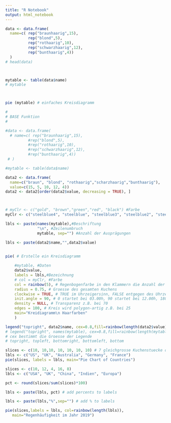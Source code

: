 ```yaml
---
title: "R Notebook"
output: html_notebook
---
```

```r
data <- data.frame(
  name=c( rep("braunhaarig",15),  
          rep("blond",5),
          rep("rothaarig",10),
          rep("schwarzhaarig",12),
          rep("bunthaarig",4))
  )
# head(data)



mytable <- table(data$name)
# mytable



pie (mytable) # einfaches Kreisdiagramm

```




```r
#
# BASE Funktion
#

#data <- data.frame(
  # name=c( rep("braunhaarig",15),  
          #rep("blond",5),
          #rep("rothaarig",10),
          #rep("schwarzhaarig",12),
          #rep("bunthaarig",4))
 # )

#mytable <- table(data$name)

data2 <- data.frame(
  name=c("braun", "blond", "rothaarig","scharzhaarig","bunthaarig"),
  value=c(15, 5, 10, 12, 4))
data2 <- data2[order(data2$value, decreasing = TRUE), ]



# myClr <- c("gold", "brown","green","red", "black") #Farbe
myClr <- c("steelblue4", "steelblue", "steelblue3", "steelblue2", "steelblue1") #Farbe

lbls <- paste(names(mytable),#Beschriftung
              "\n", #Zeilenumbruch
              mytable, sep="") #Anzahl der Ausprägungen

lbls <- paste(data2$name,"",data2$value)


pie( # Erstelle ein Kreisdiagramm
  
    #mytable, #Daten
    data2$value,
    labels = lbls,#Bezeichnung
    # col = myClr, #Farbe
    col = rainbow(5), # Regenbogenfarbe in den Klammern die Anzahl der Farben
    radius = 0.75, # Groesse des gesamten Kuchens 
    clockwise = TRUE, # TRUE im Uhrzeigersinn, FALSE entgegen des Uhrzeigersinns
    init.angle = 90, # 0 startet bei 03.00h, 90 startet bei 12.00h, 180 bei 09.00h
    density = NULL, # Transparenz z.B. bei 70
    edges = 100, # Kreis wird polygon-artig z.B. bei 25
    main="Kreidiagramm\n Haarfarben"
    ) 

legend("topright", data2$name, cex=0.8,fill=rainbow(length(data2$value)))
# legend("topright", names(mytable), cex=0.8,fill=rainbow(length(mytable)))
# cex bestimmt die Groesse der Legende
# topright, topleft, bottomright, bottomleft, bottom

```





```r
slices <- c(10, 10,10, 10, 10, 10, 10) # 7 gleichgrosse Kuchenstuecke obwohl nur 5 Laender
lbls <- c("US", "UK", "Australia", "Germany", "France")
pie(slices, labels = lbls, main="Pie Chart of Countries")

```






```r
slices <- c(10, 12, 4, 16, 8)
lbls <- c("USA", "UK", "China", "Indien", "Europa")

pct <- round(slices/sum(slices)*100)

lbls <- paste(lbls, pct) # add percents to labels

lbls <- paste(lbls,"%",sep="") # add % to labels

pie(slices,labels = lbls, col=rainbow(length(lbls)),
   main="Regenhäufigkeit im Jahr 2019")
```






